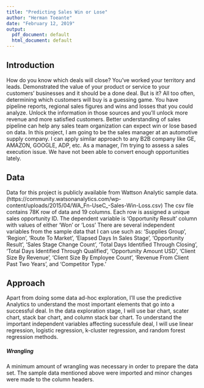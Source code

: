 ```yaml
---
title: "Predicting Sales Win or Lose"
author: "Herman Toeante"
date: "February 12, 2019"
output:
  pdf_document: default
  html_document: default
---
```



## Introduction

How do you know which deals will close? You’ve worked your territory and leads. Demonstrated the value of your product or service to your customers’ businesses and it should be a done deal. But is it? All too often, determining which customers will buy is a guessing game. You have pipeline reports, regional sales figures and wins and losses that you could analyze. Unlock the information in those sources and you’ll unlock more revenue and more satisfied customers. Better understanding of sales pipeline can help any sales team organization can expect win or lose based on data. In this project, I am going to be the sales manager at an automotive supply company. I can apply similar approach to any B2B company like GE, AMAZON, GOOGLE, ADP, etc. As a manager, I'm trying to assess a sales execution issue.  We have not been able to convert enough opportunities lately.  

## Data

Data for this project is publicly available from Wattson Analytic sample data. 
(https://community.watsonanalytics.com/wp-content/uploads/2015/04/WA_Fn-UseC_-Sales-Win-Loss.csv) 
The csv file contains 78K row of data and 19 columns.  Each row is assigned a unique sales opportunity ID.  The dependent variable is 'Opportunity Result' column with values of either 'Won' or 'Loss'  There are several independent variables from the sample data that I can use such as: 'Supplies Group', 'Region',	'Route To Market',	'Elapsed Days In Sales Stage',	'Opportunity Result', 'Sales Stage Change Count',	'Total Days Identified Through Closing',	'Total Days Identified Through Qualified',	'Opportunity Amount USD',	'Client Size By Revenue',	'Client Size By Employee Count',	'Revenue From Client Past Two Years',	and 'Competitor Type.'

## Approach

Apart from doing some data ad-hoc exploration, I’ll use the predictive Analytics to understand the most important elements that go into a successful deal.  In the data exploration stage, I will use bar chart, scater chart, stack bar chart, and column stack bar chart.  To understand the important independent variables affecting sucessfule deal, I will use linear regression, logistic regression, k-cluster regression, and random forest regression methods.

##### Wrangling
A minimum amount of wrangling was necessary in order to prepare the data set.  The sample data mentioned above were imported and minor changes were made to the column headers.  



